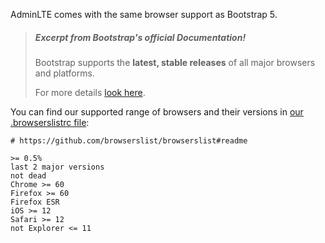 AdminLTE comes with the same browser support as Bootstrap 5.

> ##### Excerpt from Bootstrap's official Documentation!
>
> Bootstrap supports the **latest, stable releases** of all major browsers and platforms.
>
> For more details [look here](https://getbootstrap.com/docs/5.0/getting-started/browsers-devices/#supported-browsers).

You can find our supported range of browsers and their versions in [our .browserslistrc file](https://github.com/ColorlibHQ/AdminLTE/blob/master/.browserslistrc):

```
# https://github.com/browserslist/browserslist#readme

>= 0.5%
last 2 major versions
not dead
Chrome >= 60
Firefox >= 60
Firefox ESR
iOS >= 12
Safari >= 12
not Explorer <= 11
```
